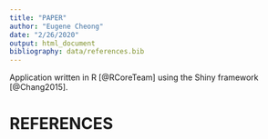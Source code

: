 ```yaml
---
title: "PAPER"
author: "Eugene Cheong"
date: "2/26/2020"
output: html_document
bibliography: data/references.bib
---
```


Application written in R [@RCoreTeam] using the Shiny framework [@Chang2015].


# REFERENCES

